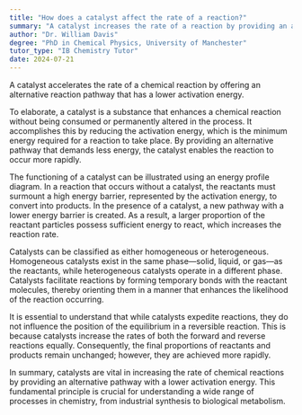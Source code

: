 ```yaml
---
title: "How does a catalyst affect the rate of a reaction?"
summary: "A catalyst increases the rate of a reaction by providing an alternative reaction pathway with a lower activation energy."
author: "Dr. William Davis"
degree: "PhD in Chemical Physics, University of Manchester"
tutor_type: "IB Chemistry Tutor"
date: 2024-07-21
---
```


A catalyst accelerates the rate of a chemical reaction by offering an alternative reaction pathway that has a lower activation energy.

To elaborate, a catalyst is a substance that enhances a chemical reaction without being consumed or permanently altered in the process. It accomplishes this by reducing the activation energy, which is the minimum energy required for a reaction to take place. By providing an alternative pathway that demands less energy, the catalyst enables the reaction to occur more rapidly.

The functioning of a catalyst can be illustrated using an energy profile diagram. In a reaction that occurs without a catalyst, the reactants must surmount a high energy barrier, represented by the activation energy, to convert into products. In the presence of a catalyst, a new pathway with a lower energy barrier is created. As a result, a larger proportion of the reactant particles possess sufficient energy to react, which increases the reaction rate.

Catalysts can be classified as either homogeneous or heterogeneous. Homogeneous catalysts exist in the same phase—solid, liquid, or gas—as the reactants, while heterogeneous catalysts operate in a different phase. Catalysts facilitate reactions by forming temporary bonds with the reactant molecules, thereby orienting them in a manner that enhances the likelihood of the reaction occurring.

It is essential to understand that while catalysts expedite reactions, they do not influence the position of the equilibrium in a reversible reaction. This is because catalysts increase the rates of both the forward and reverse reactions equally. Consequently, the final proportions of reactants and products remain unchanged; however, they are achieved more rapidly.

In summary, catalysts are vital in increasing the rate of chemical reactions by providing an alternative pathway with a lower activation energy. This fundamental principle is crucial for understanding a wide range of processes in chemistry, from industrial synthesis to biological metabolism.
    